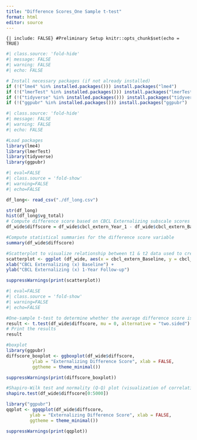 ```yaml
---
title: "Difference Scores_One Sample t-test"
format: html
editor: source
---
```


`{| include: FALSE} #Preliminary Setup knitr::opts_chunk$set(echo = TRUE)`

```r
#| class.source: 'fold-hide'
#| message: FALSE
#| warning: FALSE
#| echo: FALSE

# Install necessary packages (if not already installed)
if (!("lme4" %in% installed.packages())) install.packages("lme4")
if (!("lmerTest" %in% installed.packages())) install.packages("lmerTest")
if (!("tidyverse" %in% installed.packages())) install.packages("tidyverse")
if (!("ggpubr" %in% installed.packages())) install.packages("ggpubr")
```

```r
#| class.source: 'fold-hide'
#| message: FALSE
#| warning: FALSE
#| echo: FALSE

#Load packages
library(lme4)
library(lmerTest)
library(tidyverse)
library(ggpubr)
```

```r
#| eval=FALSE
#| class.source = 'fold-show'
#| warning=FALSE
#| echo=FALSE

df_long<- read_csv("./df_long.csv")

str(df_long)
hist(df_long$vg_total)
# Compute difference score based on CBCL Externalizing subscale scores at baseline (t1) and 1-Year Follow-up (t2)
df_wide$diffscore = df_wide$cbcl_extern_Year_1 - df_wide$cbcl_extern_Baseline

#Compute statistical summaries for the difference score variable
summary(df_wide$diffscore)

#Scatterplot to visualize relationship between t1 & t2 data used to create difference score
scatterplot <- ggplot (df_wide, aes(x = cbcl_extern_Baseline, y = cbcl_extern_Year_1)) + geom_point(size = 3) + geom_smooth(method = lm, se = F) +
xlab("CBCL Externalizing (x) Baseline") +
ylab("CBCL Externalizing (x) 1-Year Follow-up")

suppressWarnings(print(scatterplot))
```

```r
#| eval=FALSE
#| class.source = 'fold-show'
#| warning=FALSE
#| echo=FALSE

#One-sample t-test to determine whether the average difference score is significantly different than 0.
result <- t.test(df_wide$diffscore, mu = 0, alternative = "two.sided")
# Print the results
result 

#boxplot
library(ggpubr)
diffscore_boxplot <- ggboxplot(df_wide$diffscore, 
          ylab = "Externalizing Difference Score", xlab = FALSE,
          ggtheme = theme_minimal())

suppressWarnings(print(diffscore_boxplot))

#Shapiro-Wilk test and normality (Q-Q) plot (visualization of correlation between a given sample and the normal distribution)
shapiro.test(df_wide$diffscore[0:5000])

library("ggpubr")
qqplot <- ggqqplot(df_wide$diffscore, 
         ylab = "Externalizing Difference Score", xlab = FALSE,
         ggtheme = theme_minimal())

suppressWarnings(print(qqplot))
```
